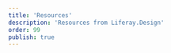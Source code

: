 ```yaml
---
title: 'Resources'
description: 'Resources from Liferay.Design'
order: 99
publish: true
---
```



<Container>
	<Grid className={styles.grid} gap="2rem">
		<Grid.Item>
			<CardLexicon
				dark
				icon="lexicon"
				title="Lexicon"
				text="Our Experience Language"
				to="/lexicon"
				cta="Get Started"
			/>
		</Grid.Item>
		<Grid.Item>
			<CardLexicon
				delay="0.1s"
				dark
				icon="liferayDesicon"
				title="Principles"
				text="What does good design look like at Liferay?"
				to="/principles"
				cta="First Things First"
			/>
		</Grid.Item>
		<Grid.Item>
			<CardLexicon
				delay="0.2s"
				dark
				icon="whyBlueprints"
				title="Blueprints"
				text="Liferay's Brand Style Guidelines"
				to="/blueprints"
				cta="The Blue Abides"
			/>
		</Grid.Item>
		<Grid.Item>
			<CardLexicon
				delay=".3s"
				dark
				icon="fa_figma"
				title="Figma Resources"
				text="Open Source Design Projects"
				to="/resources/figma"
				cta="Help Us, Help You"
			/>
		</Grid.Item>
		<Grid.Item>
			<CardLexicon
				delay=".4s"
				dark
				icon="faqs"
				title="Help Center"
				text="Documentation and how-to's for Liferay-ers"
				to="https://help.liferay.design"
				cta="Get Help"
			/>
		</Grid.Item>
		<Grid.Item>
			<CardLexicon
				delay=".5s"
				dark
				icon="waffle"
				title="Style"
				text="Digital Marketing Styleguide"
				to="https://style.liferay.design"
				cta="Get in Style"
			/>
		</Grid.Item>
	</Grid>
</Container>
